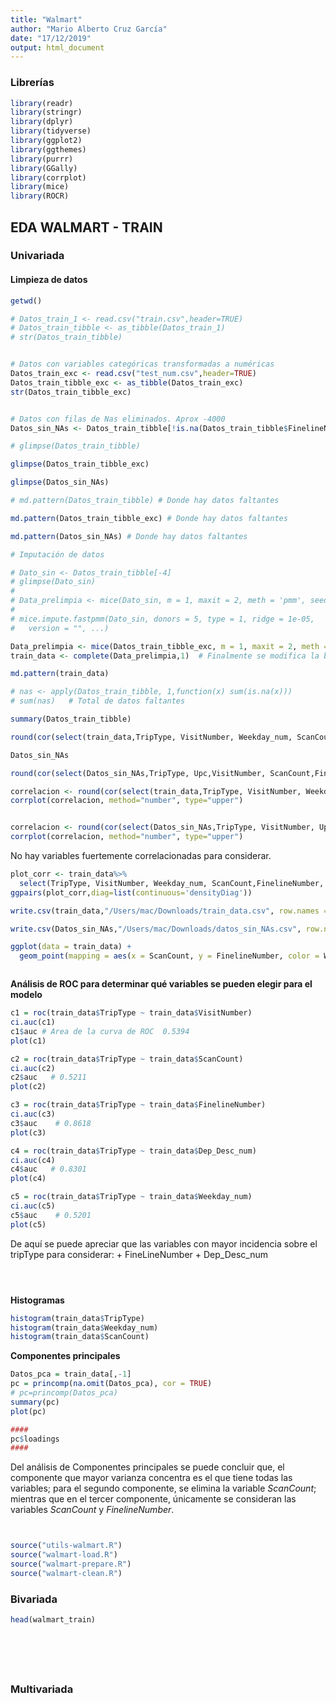 ```yaml
---
title: "Walmart"
author: "Mario Alberto Cruz García"
date: "17/12/2019"
output: html_document
---
```


### Librerías

```r
library(readr)
library(stringr)
library(dplyr)
library(tidyverse)
library(ggplot2)
library(ggthemes)
library(purrr)
library(GGally)
library(corrplot)
library(mice)
library(ROCR)
```


## EDA WALMART - TRAIN

### Univariada

#### Limpieza de datos

```r
getwd()
```

```r
# Datos_train_1 <- read.csv("train.csv",header=TRUE)
# Datos_train_tibble <- as_tibble(Datos_train_1)
# str(Datos_train_tibble)


# Datos con variables categóricas transformadas a numéricas
Datos_train_exc <- read.csv("test_num.csv",header=TRUE)
Datos_train_tibble_exc <- as_tibble(Datos_train_exc)
str(Datos_train_tibble_exc)


# Datos con filas de Nas eliminados. Aprox -4000
Datos_sin_NAs <- Datos_train_tibble[!is.na(Datos_train_tibble$FinelineNumber),]

```

```r
# glimpse(Datos_train_tibble)

glimpse(Datos_train_tibble_exc)

glimpse(Datos_sin_NAs)

```


```r
# md.pattern(Datos_train_tibble) # Donde hay datos faltantes

md.pattern(Datos_train_tibble_exc) # Donde hay datos faltantes

md.pattern(Datos_sin_NAs) # Donde hay datos faltantes
```

```r
# Imputación de datos

# Dato_sin <- Datos_train_tibble[-4]
# glimpse(Dato_sin)
# 
# Data_prelimpia <- mice(Dato_sin, m = 1, maxit = 2, meth = 'pmm', seed = 242450)
# 
# mice.impute.fastpmm(Dato_sin, donors = 5, type = 1, ridge = 1e-05,
#   version = "", ...)

Data_prelimpia <- mice(Datos_train_tibble_exc, m = 1, maxit = 2, meth = 'pmm', seed = 242)
train_data <- complete(Data_prelimpia,1)  # Finalmente se modifica la base de datos

md.pattern(train_data)

```

```r
# nas <- apply(Datos_train_tibble, 1,function(x) sum(is.na(x)))
# sum(nas)   # Total de datos faltantes
```

```r
summary(Datos_train_tibble)
```

```r
round(cor(select(train_data,TripType, VisitNumber, Weekday_num, ScanCount,FinelineNumber, Dep_Desc_num)),2) 

Datos_sin_NAs

round(cor(select(Datos_sin_NAs,TripType, Upc,VisitNumber, ScanCount,FinelineNumber)),2) 
```

```r
correlacion <- round(cor(select(train_data,TripType, VisitNumber, Weekday_num, ScanCount,FinelineNumber, Dep_Desc_num)),2) 
corrplot(correlacion, method="number", type="upper")


correlacion <- round(cor(select(Datos_sin_NAs,TripType, VisitNumber, Upc, ScanCount,FinelineNumber)),2) 
corrplot(correlacion, method="number", type="upper")

```

No hay variables fuertemente correlacionadas para considerar.

```r
plot_corr <- train_data%>%
  select(TripType, VisitNumber, Weekday_num, ScanCount,FinelineNumber, Dep_Desc_num)
ggpairs(plot_corr,diag=list(continuous='densityDiag'))
```


```r

write.csv(train_data,"/Users/mac/Downloads/train_data.csv", row.names = FALSE)

write.csv(Datos_sin_NAs,"/Users/mac/Downloads/datos_sin_NAs.csv", row.names = FALSE)
```


```r
ggplot(data = train_data) +
  geom_point(mapping = aes(x = ScanCount, y = FinelineNumber, color = Weekday_num))
```


```r

```


**Análisis de ROC para determinar qué variables se pueden elegir para el modelo**

```r
c1 = roc(train_data$TripType ~ train_data$VisitNumber)
ci.auc(c1)
c1$auc # Area de la curva de ROC  0.5394
plot(c1)

c2 = roc(train_data$TripType ~ train_data$ScanCount)
ci.auc(c2)
c2$auc   # 0.5211
plot(c2)

c3 = roc(train_data$TripType ~ train_data$FinelineNumber)
ci.auc(c3)
c3$auc    # 0.8618
plot(c3)

c4 = roc(train_data$TripType ~ train_data$Dep_Desc_num)
ci.auc(c4)
c4$auc   # 0.8301
plot(c4)

c5 = roc(train_data$TripType ~ train_data$Weekday_num)
ci.auc(c5)
c5$auc    # 0.5201
plot(c5)  
```

De aquí se puede apreciar que las variables con mayor incidencia sobre el tripType para considerar:
+ FineLineNumber
+ Dep_Desc_num




```r

```

```r

```

```r

```

**Histogramas**

```r
histogram(train_data$TripType)
histogram(train_data$Weekday_num)
histogram(train_data$ScanCount)
```

**Componentes principales**

```r
Datos_pca = train_data[,-1]
pc = princomp(na.omit(Datos_pca), cor = TRUE)
# pc=princomp(Datos_pca)
summary(pc)
plot(pc)

####
pc$loadings
####
```

Del análisis de Componentes principales se puede concluir que, el componente que mayor varianza concentra es el que
tiene todas las variables; para el segundo componente, se elimina la variable _ScanCount_; mientras que en el
tercer componente, únicamente se consideran las variables _ScanCount_ y _FinelineNumber_.



```r

```

```r

```

```r
source("utils-walmart.R")
source("walmart-load.R")
source("walmart-prepare.R")
source("walmart-clean.R")
```

### Bivariada

```r
head(walmart_train)
```

```r

```

```r

```

```r

```

```r

```

```r

```

### Multivariada

```r

```

```r

```

```r

```

```r

```

```r

```

```r

```